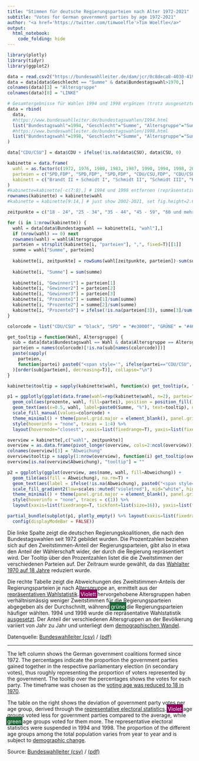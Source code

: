 ```yaml
---
title: "Stimmen für deutsche Regierungsparteien nach Alter 1972-2021"
subtitle: "Votes for German government parties by age 1972-2021"
author: "<a href='https://twitter.com/timwoelfle'>Tim Woelfle</a>"
output:
  html_notebook:
    code_folding: hide
---
```


```r
library(plotly)
library(tidyr)
library(ggplot2)

data = read.csv2("https://bundeswahlleiter.de/dam/jcr/0c8deca8-4030-419c-9fa8-5ab770cfa123/btw_rws_zwst-1953.csv", skip = 12)
data = data[data$Geschlecht == "Summe" & data$Bundestagswahl>1970,]
colnames(data)[3] = "Altersgruppe"
colnames(data)[8] = "LINKE"

# Gesamtergebnisse für Wahlen 1994 und 1998 ergänzen (trotz ausgesetzter repräsentativer Wahlstatistik)´
data = rbind(
  data,
  #https://www.bundeswahlleiter.de/bundestagswahlen/1994.html
  list("Bundestagswahl"=1994, "Geschlecht"="Summe", "Altersgruppe"="Summe", "CDU"=34.2, "SPD"=36.4, "LINKE"=4.4, "GRÜNE"=7.3, "CSU"=7.3, "FDP"=6.9, "AfD"=NA, "Sonstige"=3.6),
  #https://www.bundeswahlleiter.de/bundestagswahlen/1998.html
  list("Bundestagswahl"=1998, "Geschlecht"="Summe", "Altersgruppe"="Summe", "CDU"=28.4, "SPD"=40.9, "LINKE"=5.1, "GRÜNE"=6.7, "CSU"=6.7, "FDP"=6.2, "AfD"=NA, "Sonstige"=5.9)
)

data["CDU/CSU"] = data$CDU + ifelse(!is.na(data$CSU), data$CSU, 0)

kabinette = data.frame(
  wahl = as.factor(c(1972, 1976, 1980, 1983, 1987, 1990, 1994, 1998, 2002, 2005, 2009, 2013, 2017, 2021)),
  parteien = c("SPD,FDP", "SPD,FDP", "SPD,FDP", "CDU/CSU,FDP", "CDU/CSU,FDP", "CDU/CSU,FDP", "CDU/CSU,FDP", "SPD,GRÜNE", "SPD,GRÜNE", "CDU/CSU,SPD", "CDU/CSU,FDP", "CDU/CSU,SPD", "CDU/CSU,SPD", "SPD,GRÜNE,FDP"),
  kabinett = c("Brandt II + Schmidt I", "Schmidt II", "Schmidt III", "Kohl II", "Kohl III", "Kohl IV", "Kohl V", "Schröder I", "Schröder II", "Merkel I", "Merkel II", "Merkel III", "Merkel IV", "Scholz I")
)
#kabinette=kabinette[-c(7:8),] # 1994 und 1998 entfernen (repräsentative Wahlstatistik wurde ausgesetzt)
rownames(kabinette) = kabinette$wahl
#kabinette = kabinette[9:14,] # just show 2002-2021, set fig.height=2.6

zeitpunkte = c("18 - 24", "25 - 34", "35 - 44", "45 - 59", "60 und mehr")

for (i in 1:nrow(kabinette)) {
  wahl = data[data$Bundestagswahl == kabinette[i, "wahl"],]
  if (nrow(wahl) == 0) next
  rownames(wahl) = wahl$Altersgruppe
  parteien = strsplit(kabinette[i, "parteien"], ",", fixed=T)[[1]]
  summe = wahl["Summe", parteien]
  
  kabinette[i, zeitpunkte] = rowSums(wahl[zeitpunkte, parteien])-sum(summe)
  
  kabinette[i, "Summe"] = sum(summe)
  
  kabinette[i, "Gewinner1"] = parteien[1]
  kabinette[i, "Gewinner2"] = parteien[2]
  kabinette[i, "Gewinner3"] = parteien[3]
  kabinette[i, "Prozente1"] = summe[1]/sum(summe)
  kabinette[i, "Prozente2"] = summe[2]/sum(summe)
  kabinette[i, "Prozente3"] = ifelse(!is.na(parteien[3]), summe[3]/sum(summe), NA)
}

colorcode = list("CDU/CSU" = "black", "SPD" = "#e3000f", "GRÜNE" = "#46962b", "FDP" = "yellow", "LINKE" = "#be3075", "AfD" = "#009ee0", "Sonstige" = "#ffffff")

get_tooltip = function(Wahl, Altersgruppe) {
  sub = data[data$Bundestagswahl == Wahl & data$Altersgruppe == Altersgruppe,]
  parteien = names(colorcode)[!is.na(sub[names(colorcode)])]
  paste(sapply(
    parteien,
    function(partei) paste0("<span style='", ifelse(partei=="CDU/CSU", "text-shadow: 0px 0px 3px #ffffff; ", ""), "color:", colorcode[[partei]], "'>", partei, ": ", sub[partei], "%</span>")
  )[order(sub[parteien], decreasing=T)], collapse="\n")
}

kabinette$tooltip = sapply(kabinette$wahl, function(x) get_tooltip(x, "Summe"))

p1 = ggplotly(ggplot(data.frame(wahl=rep(kabinette$wahl, n=2), partei=factor(c(kabinette$Gewinner1, kabinette$Gewinner2, kabinette$Gewinner3), levels=rev(names(colorcode))), prozente=c(kabinette$Prozente1, kabinette$Prozente2, kabinette$Prozente3))) +
  geom_col(aes(prozente, wahl, fill=partei), position = position_fill()) +
  geom_text(aes(x=0.5, wahl, label=paste0(Summe, "%"), text=tooltip), data=kabinette, color="white") +
  scale_fill_manual(values=colorcode) +
  theme_minimal() + theme(panel.grid.major = element_blank(), panel.grid.minor = element_blank(), legend.position="none", axis.title.x=element_blank(), axis.text.x=element_blank(), axis.ticks.x=element_blank(), axis.title.y=element_blank(), axis.text.y=element_blank(), axis.ticks.y=element_blank()), tooltip="text") %>%
  style(hoverinfo = "none", traces = 1:4) %>%
  layout(hovermode="closest", xaxis=list(fixedrange=T), yaxis=list(fixedrange=T))

overview = kabinette[,c("wahl", zeitpunkte)]
overview = as.data.frame(pivot_longer(overview, cols=2:ncol(overview)))
colnames(overview)[3] = "Abweichung"
overview$tooltip = sapply(1:nrow(overview), function(i) get_tooltip(overview[i, "wahl"], overview[i, "name"]))
overview[is.na(overview$Abweichung), "tooltip"] = ""

p2 = ggplotly(ggplot(overview, aes(name, wahl, fill=Abweichung)) +
  geom_tile(aes(fill = Abweichung), na.rm=T) +
  geom_text(aes(label = ifelse(!is.na(Abweichung), paste0("<span style='color:", ifelse(abs(Abweichung)<5, "black", "white"), "'>", round(Abweichung,1), "%</span>"), ""), text=tooltip)) +
  scale_fill_gradient2(low=scales::muted("violetred"), mid="white", high=scales::muted("aquamarine")) +
  theme_minimal() + theme(panel.grid.major = element_blank(), panel.grid.minor = element_blank()), tooltip="text") %>%
  style(hoverinfo = "none", traces = c(1)) %>%
  layout(xaxis=list(fixedrange=T, tickfont=list(size=16)), yaxis=list(fixedrange=T, tickfont=list(size=16)))

partial_bundle(subplot(p1, plotly_empty() %>% layout(xaxis=list(fixedrange=T), yaxis=list(fixedrange=T)), p2, widths=c(0.2,0.01,0.79)) %>%
  config(displayModeBar = FALSE))
```

Die linke Spalte zeigt die deutschen Regierungskoalitionen, die nach den Bundestagswahlen seit 1972 gebildet wurden. Die Prozentzahlen beziehen sich auf den Zweitstimmen-Anteil der Regierungsparteien, gibt also in etwa den Anteil der Wählerschaft wider, der durch die Regierung repräsentiert wird. Der Tooltip über den Prozentzahlen listet die die Zweitstimmen der verschiedenen Parteien auf. Der Zeitraum wurde gewählt, da das [Wahlalter 1970 auf 18 Jahre](https://de.wikipedia.org/wiki/Wahlrecht#Deutschland) reduziert wurde.

Die rechte Tabelle zeigt die Abweichungen des Zweitstimmen-Anteils der Regierungsparteien je nach Altersgruppe an, ermittelt aus der [repräsentativen Wahlstatistik](https://www.bundeswahlleiter.de/bundestagswahlen/2021/informationen-waehler/rws.html). <span style="color:#fff; background-color:#8c005e; box-shadow: 0px -1px 0px 3px #8c005e;">Violett</span> hervorgehobene Altersgruppen haben verhältnismässig weniger Zweitstimmen für die Regierungsparteien abgegeben als der Durchschnitt, während <span style="color:#fff; background-color:#1d6738; box-shadow: 0px -1px 0px 3px #1d6738;">grüne</span> die Regierungsparteien häufiger wählten. 1994 und 1998 wurde die repräsentative Wahlstatistik [ausgesetzt](https://de.wikipedia.org/wiki/Repr%C3%A4sentative_Wahlstatistik#Geschichte). Der Anteil der verschiedenen Altersgruppen an der Bevölkerung variiert von Jahr zu Jahr und unterliegt dem [demographischen Wandel](https://de.wikipedia.org/wiki/Demografischer_Wandel_in_Deutschland).

Datenquelle: [Bundeswahlleiter (csv)](https://bundeswahlleiter.de/dam/jcr/0c8deca8-4030-419c-9fa8-5ab770cfa123/btw_rws_zwst-1953.csv) / [(pdf)](https://bundeswahlleiter.de/dam/jcr/8ad0ca1f-a037-48f8-b9f4-b599dd380f02/btw21_heft4.pdf)

******

The left column shows the German government coalitions formed since 1972. The percentages indicate the proportion the government parties gained together in the respective parliamentary election (in secondary votes), thus roughly representing the proportion of voters represented by the government. The tooltip over the percentages shows the votes for each party. The timeframe was chosen as the [voting age was reduced to 18 in 1970](https://en.wikipedia.org/wiki/Suffrage#Germany).

The table on the right shows the deviation of government party votes per age group, derived through the [representative electoral statistics](https://www.bundeswahlleiter.de/en/bundestagswahlen/2021/informationen-waehler/rws.html). <span style="color:#fff; background-color:#8c005e; box-shadow: 0px -1px 0px 3px #8c005e;">Violet</span> age groups voted less for government parties compared to the average, while <span style="color:#fff; background-color:#1d6738; box-shadow: 0px -1px 0px 3px #1d6738;">green</span> age groups voted for them more. The representative electoral statistics were suspended in 1994 and 1998. The proportion of the different age groups among the total population varies from year to year and is subject to [demographic change](https://en.wikipedia.org/wiki/Ageing_of_Europe#Germany).

Source: [Bundeswahlleiter (csv)](https://bundeswahlleiter.de/dam/jcr/0c8deca8-4030-419c-9fa8-5ab770cfa123/btw_rws_zwst-1953.csv) / [(pdf)](https://bundeswahlleiter.de/dam/jcr/8ad0ca1f-a037-48f8-b9f4-b599dd380f02/btw21_heft4.pdf)
